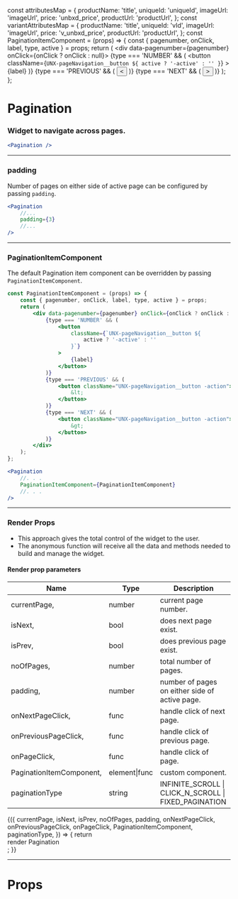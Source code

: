 
const attributesMap = {
    productName: 'title',
    uniqueId: 'uniqueId',
    imageUrl: 'imageUrl',
    price: 'unbxd_price',
    productUrl: 'productUrl',
};
const variantAttributesMap = {
    productName: 'title',
    uniqueId: 'vId',
    imageUrl: 'imageUrl',
    price: 'v_unbxd_price',
    productUrl: 'productUrl',
};
const PaginationItemComponent = (props) => {
    const { pagenumber, onClick, label, type, active } = props;
    return (
        <div data-pagenumber={pagenumber} onClick={onClick ? onClick : null}>
            {type === 'NUMBER' && (
                <button
                    className={`UNX-pageNavigation__button ${
                        active ? '-active' : ''
                    }`}
                >
                    {label}
                </button>
            )}
            {type === 'PREVIOUS' && (
                <button className="UNX-pageNavigation__button -action">
                    &lt;
                </button>
            )}
            {type === 'NEXT' && (
                <button className="UNX-pageNavigation__button -action">
                    &gt;
                </button>
            )}
        </div>
    );
};

<Meta title="Pagination" component={Pagination} />

# Pagination

### Widget to navigate across pages.

```jsx
<Pagination />
```

<Preview>
    <Story name="default">
        <UnbxdSearchWrapper
            siteKey="wildearthclone-neto-com-au808941566310465"
            apiKey="e6959ae0b643d51b565dc3e01bf41ec1"
        >
            <Pagination />
            <Products
                attributesMap={attributesMap}
                showVariants={true}
                variantAttributesMap={variantAttributesMap}
            />
            <div className="hidden">
                <SearchBox defaultSearch={'shoes'} />
            </div>
        </UnbxdSearchWrapper>
    </Story>
</Preview>

---

### padding

Number of pages on either side of active page can be configured by passing `padding`.

```jsx
<Pagination
    //...
    padding={3}
    //...
/>
```

<Preview>
    <Story name="with padding">
        <UnbxdSearchWrapper
            siteKey="wildearthclone-neto-com-au808941566310465"
            apiKey="e6959ae0b643d51b565dc3e01bf41ec1"
        >
            <Pagination padding={3} />
            <Products
                attributesMap={attributesMap}
                showVariants={true}
                variantAttributesMap={variantAttributesMap}
            />
            <div className="hidden">
                <SearchBox defaultSearch={'shoes'} />
            </div>
        </UnbxdSearchWrapper>
    </Story>
</Preview>

---

### PaginationItemComponent

The default Pagination item component can be overridden by passing `PaginationItemComponent`.

```jsx
const PaginationItemComponent = (props) => {
    const { pagenumber, onClick, label, type, active } = props;
    return (
        <div data-pagenumber={pagenumber} onClick={onClick ? onClick : null}>
            {type === 'NUMBER' && (
                <button
                    className={`UNX-pageNavigation__button ${
                        active ? '-active' : ''
                    }`}
                >
                    {label}
                </button>
            )}
            {type === 'PREVIOUS' && (
                <button className="UNX-pageNavigation__button -action">
                    &lt;
                </button>
            )}
            {type === 'NEXT' && (
                <button className="UNX-pageNavigation__button -action">
                    &gt;
                </button>
            )}
        </div>
    );
};
```

```jsx
<Pagination
    //. . .
    PaginationItemComponent={PaginationItemComponent}
    //. . .
/>
```

<Preview>
    <Story name="with PaginationItemComponent">
        <UnbxdSearchWrapper
            siteKey="wildearthclone-neto-com-au808941566310465"
            apiKey="e6959ae0b643d51b565dc3e01bf41ec1"
        >
            <Pagination PaginationItemComponent={PaginationItemComponent} />
            <Products
                attributesMap={attributesMap}
                showVariants={true}
                variantAttributesMap={variantAttributesMap}
            />
            <div className="hidden">
                <SearchBox defaultSearch={'shoes'} />
            </div>
        </UnbxdSearchWrapper>
    </Story>
</Preview>

---

### Render Props

-   This approach gives the total control of the widget to the user.
-   The anonymous function will receive all the data and methods needed to build and manage the widget.

#### Render prop parameters

| Name                     | Type          | Description                                           |
| ------------------------ | ------------- | ----------------------------------------------------- |
| currentPage,             | number        | current page number.                                  |
| isNext,                  | bool          | does next page exist.                                 |
| isPrev,                  | bool          | does previous page exist.                             |
| noOfPages,               | number        | total number of pages.                                |
| padding,                 | number        | number of pages on either side of active page.        |
| onNextPageClick,         | func          | handle click of next page.                            |
| onPreviousPageClick,     | func          | handle click of previous page.                        |
| onPageClick,             | func          | handle click of page.                                 |
| PaginationItemComponent, | element\|func | custom component.                                     |
| paginationType           | string        | INFINITE_SCROLL \| CLICK_N_SCROLL \| FIXED_PAGINATION |

<Preview>
    <Story name="with render props">
        <UnbxdSearchWrapper
            siteKey="wildearthclone-neto-com-au808941566310465"
            apiKey="e6959ae0b643d51b565dc3e01bf41ec1"
        >
            <Pagination>
                {({
                    currentPage,
                    isNext,
                    isPrev,
                    noOfPages,
                    padding,
                    onNextPageClick,
                    onPreviousPageClick,
                    onPageClick,
                    PaginationItemComponent,
                    paginationType,
                }) => {
                    return <div>render Pagination</div>;
                }}
            </Pagination>
            <Products
                attributesMap={attributesMap}
                showVariants={true}
                variantAttributesMap={variantAttributesMap}
            />
            <div className="hidden">
                <SearchBox defaultSearch={'shoes'} />
            </div>
        </UnbxdSearchWrapper>
    </Story>
</Preview>

---

# Props

<Props of={Pagination} />
